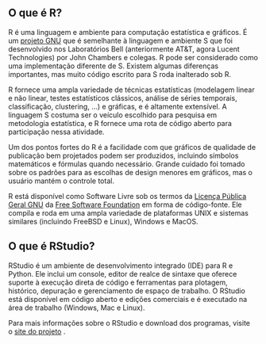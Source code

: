 ## O que é R?

R é uma linguagem e ambiente para computação estatística e gráficos. É um [projeto GNU](http://www.gnu.org/) que é semelhante à linguagem e ambiente S que foi desenvolvido nos Laboratórios Bell (anteriormente AT&T, agora Lucent Technologies) por John Chambers e colegas. R pode ser considerado como uma implementação diferente de S. Existem algumas diferenças importantes, mas muito código escrito para S roda inalterado sob R.

R fornece uma ampla variedade de técnicas estatísticas (modelagem linear e não linear, testes estatísticos clássicos, análise de séries temporais, classificação, clustering, ...) e gráficas, e é altamente extensível. A linguagem S costuma ser o veículo escolhido para pesquisa em metodologia estatística, e R fornece uma rota de código aberto para participação nessa atividade.

Um dos pontos fortes do R é a facilidade com que gráficos de qualidade de publicação bem projetados podem ser produzidos, incluindo símbolos matemáticos e fórmulas quando necessário. Grande cuidado foi tomado sobre os padrões para as escolhas de design menores em gráficos, mas o usuário mantém o controle total.

R está disponível como Software Livre sob os termos da [Licença Pública Geral GNU](https://www.r-project.org/COPYING) da [Free Software Foundation](http://www.gnu.org/) em forma de código-fonte. Ele compila e roda em uma ampla variedade de plataformas UNIX e sistemas similares (incluindo FreeBSD e Linux), Windows e MacOS.

## O que é RStudio?

RStudio é um ambiente de desenvolvimento integrado (IDE) para R e Python. Ele inclui um console, editor de realce de sintaxe que oferece suporte à execução direta de código e ferramentas para plotagem, histórico, depuração e gerenciamento de espaço de trabalho. O RStudio está disponível em código aberto e edições comerciais e é executado na área de trabalho (Windows, Mac e Linux).

Para mais informações sobre o RStudio e download dos programas, visite o [site do projeto](http://www.posit.co/) .
